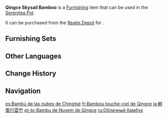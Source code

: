 {{Furnishing Infobox
|id             = 372318
|image          = Item Qingce Skysail Bamboo.png
|category       = Landform
|subcategory    = Tree
|quality        = 3
|adeptal_energy = 20
|load           = 100
|reduced_load   = 100
|description    = Green bamboo from [[Qingce Village|Mt. Qingce]].<br>This variety of bamboo often lives up to 100 years or more, in that time growing so tall that the top seems to soar up into the sky. Hence, it gained the name "Skysail."
|source1        = [[Realm Depot]]
|source2        = [[Adeptal Mirror]]
}}
'''Qingce Skysail Bamboo''' is a [[Furnishing]] item that can be used in the [[Serenitea Pot]].

It can be purchased from the [[Realm Depot]] for {{Item|Realm Currency|30|x=80}}.

==Furnishing Sets==
{{Craft Usage|type=Furnishing Set}}

==Other Languages==
{{Other Languages
|en      = Qingce Skysail Bamboo
|zhs     = 轻策行云竹
|zhs_rm  = Qīngcè Xíngyún-zhú
|zht     = 輕策行雲竹
|zht_rm  = Qīngcè Xíngyún-zhú
|zh_tl   = 
|ja      = 軽策行雲竹
|ja_rm   = Keisaku Kou'unchiku{{Assumed}}
|ja_tl   = Qingce Cloudwalker Bamboo
|ko      = 경책 운행죽(雲行竹)
|ko_tl   = Qingce Cloud-Floating Bamboo
|es      = Bambú de las nubes de Chingtsé
|es_tl   = Qingce Clouds Bamboo
|fr      = Bambou touche-ciel de Qingce
|fr_tl   = Sky-Touching Bamboo from Qingce
|ru      = Облачный бамбук
|ru_tl   = Cloud Bamboo
|th      = ไผ่เหนือเมฆแห่ง Qingce
|th_rm   = 
|th_tl   = 
|vi      = Trúc Hành Vân
|vi_tl   = 
|de      = Qingce-Wolkenbambus
|de_tl   = Qingce Cloud Bamboo
|id      = Bambu Pencakar Langit Qingce
|id_tl   = Qingce Skyscraper Bamboo
|pt      = Bambu de Nuvem de Qingce
|pt_tl   = 
|tr      = Qingce Gök Yelkenli Bambu Ağacı
|tr_tl   = 
|it      = Bambù delle nubi di Qingce
|it_tl   = 
}}

==Change History==
{{Change History|1.5}}

==Navigation==
{{Furnishing Navbox|exterior}}

[[es:Bambú de las nubes de Chingtsé]]
[[fr:Bambou touche-ciel de Qingce]]
[[ja:軽策行雲竹]]
[[pt-br:Bambu de Nuvem de Qingce]]
[[ru:Облачный бамбук]]